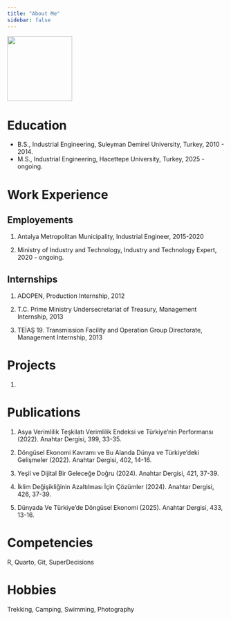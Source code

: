 ```yaml
---
title: "About Me"
sidebar: false 
---
```


![](C:/Users/gamze.kazel/Desktop/gamzephoto.jpeg){fig-align="center" width="150"}

# Education

-   B.S., Industrial Engineering, Suleyman Demirel University, Turkey, 2010 - 2014.
-   M.S., Industrial Engineering, Hacettepe University, Turkey, 2025 - ongoing.

# Work Experience

## Employements

1.  Antalya Metropolitan Municipality, Industrial Engineer, 2015-2020

2.  Ministry of Industry and Technology, Industry and Technology Expert, 2020 - ongoing.

## Internships

1.  ADOPEN, Production Internship, 2012

2.  T.C. Prime Ministry Undersecretariat of Treasury, Management Internship, 2013

3.  TEİAŞ 19. Transmission Facility and Operation Group Directorate, Management Internship, 2013

# Projects

1.  

# Publications

1.  Asya Verimlilik Teşkilatı Verimlilik Endeksi ve Türkiye’nin Performansı (2022). Anahtar Dergisi, 399, 33-35.

2.  Döngüsel Ekonomi Kavramı ve Bu Alanda Dünya ve Türkiye’deki Gelişmeler (2022). Anahtar Dergisi, 402, 14-16.

3.  Yeşil ve Dijital Bir Geleceğe Doğru (2024). Anahtar Dergisi, 421, 37-39.

4.  İklim Değişikliğinin Azaltılması İçin Çözümler (2024). Anahtar Dergisi, 426, 37-39.

5.  Dünyada Ve Türkiye’de Döngüsel Ekonomi (2025). Anahtar Dergisi, 433, 13-16.

# Competencies

R, Quarto, Git, SuperDecisions

# Hobbies

Trekking, Camping, Swimming, Photography

